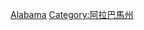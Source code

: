 {{Commons category|People of Alabama}}

[[Category:美国各州人物|Alabama]]
[[Category:阿拉巴馬州|Category:阿拉巴馬州]]